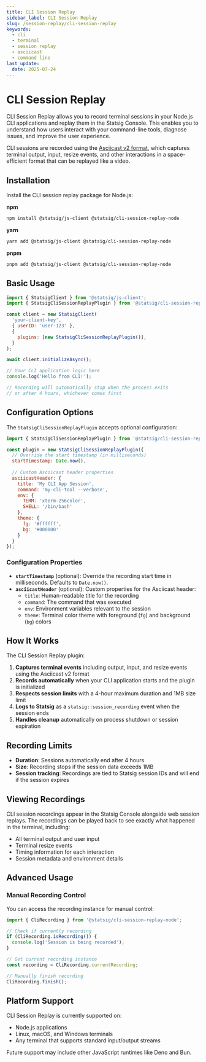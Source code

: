 ```yaml
---
title: CLI Session Replay
sidebar_label: CLI Session Replay
slug: /session-replay/cli-session-replay
keywords:
  - cli
  - terminal
  - session replay
  - asciicast
  - command line
last_update:
  date: 2025-07-24
---
```


# CLI Session Replay

CLI Session Replay allows you to record terminal sessions in your Node.js CLI applications and replay them in the Statsig Console. This enables you to understand how users interact with your command-line tools, diagnose issues, and improve the user experience.

CLI sessions are recorded using the [Asciicast v2 format](https://docs.asciinema.org/manual/asciicast/v2/), which captures terminal output, input, resize events, and other interactions in a space-efficient format that can be replayed like a video.

## Installation

Install the CLI session replay package for Node.js:

**npm**
```bash
npm install @statsig/js-client @statsig/cli-session-replay-node
```

**yarn**
```bash
yarn add @statsig/js-client @statsig/cli-session-replay-node
```

**pnpm**
```bash
pnpm add @statsig/js-client @statsig/cli-session-replay-node
```

## Basic Usage

```javascript
import { StatsigClient } from '@statsig/js-client';
import { StatsigCliSessionReplayPlugin } from '@statsig/cli-session-replay-node';

const client = new StatsigClient(
  'your-client-key',
  { userID: 'user-123' },
  {
    plugins: [new StatsigCliSessionReplayPlugin()],
  }
);

await client.initializeAsync();

// Your CLI application logic here
console.log('Hello from CLI!');

// Recording will automatically stop when the process exits
// or after 4 hours, whichever comes first
```

## Configuration Options

The `StatsigCliSessionReplayPlugin` accepts optional configuration:

```javascript
import { StatsigCliSessionReplayPlugin } from '@statsig/cli-session-replay-node';

const plugin = new StatsigCliSessionReplayPlugin({
  // Override the start timestamp (in milliseconds)
  startTimestamp: Date.now(),
  
  // Custom Asciicast header properties
  asciicastHeader: {
    title: 'My CLI App Session',
    command: 'my-cli-tool --verbose',
    env: {
      TERM: 'xterm-256color',
      SHELL: '/bin/bash'
    },
    theme: {
      fg: '#ffffff',
      bg: '#000000'
    }
  }
});
```

### Configuration Properties

- **`startTimestamp`** (optional): Override the recording start time in milliseconds. Defaults to `Date.now()`.
- **`asciicastHeader`** (optional): Custom properties for the Asciicast header:
  - `title`: Human-readable title for the recording
  - `command`: The command that was executed
  - `env`: Environment variables relevant to the session
  - `theme`: Terminal color theme with foreground (`fg`) and background (`bg`) colors

## How It Works

The CLI Session Replay plugin:

1. **Captures terminal events** including output, input, and resize events using the Asciicast v2 format
2. **Records automatically** when your CLI application starts and the plugin is initialized
3. **Respects session limits** with a 4-hour maximum duration and 1MB size limit
4. **Logs to Statsig** as a `statsig::session_recording` event when the session ends
5. **Handles cleanup** automatically on process shutdown or session expiration

## Recording Limits

- **Duration**: Sessions automatically end after 4 hours
- **Size**: Recording stops if the session data exceeds 1MB
- **Session tracking**: Recordings are tied to Statsig session IDs and will end if the session expires

## Viewing Recordings

CLI session recordings appear in the Statsig Console alongside web session replays. The recordings can be played back to see exactly what happened in the terminal, including:

- All terminal output and user input
- Terminal resize events
- Timing information for each interaction
- Session metadata and environment details

## Advanced Usage

### Manual Recording Control

You can access the recording instance for manual control:

```javascript
import { CliRecording } from '@statsig/cli-session-replay-node';

// Check if currently recording
if (CliRecording.isRecording()) {
  console.log('Session is being recorded');
}

// Get current recording instance
const recording = CliRecording.currentRecording;

// Manually finish recording
CliRecording.finish();
```

## Platform Support

CLI Session Replay is currently supported on:
- Node.js applications
- Linux, macOS, and Windows terminals
- Any terminal that supports standard input/output streams

Future support may include other JavaScript runtimes like Deno and Bun.
